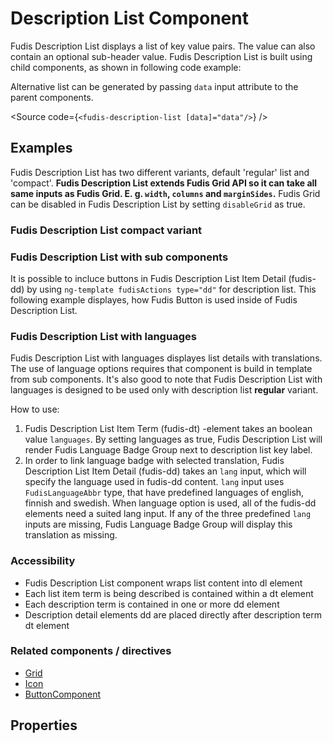 
<Meta title="Components/Description List" />

# Description List Component

Fudis Description List displays a list of key value pairs. The value can also contain an optional sub-header value. Fudis Description List is built using child components, as shown in following code example:

<Source of={DescriptionListStories.DescriptionList} />

Alternative list can be generated by passing `data` input attribute to the parent components.

<Source code={`<fudis-description-list [data]="data"/>`} />

## Examples

Fudis Description List has two different variants, default 'regular' list and 'compact'. **Fudis Description List extends Fudis Grid API so it can take all same inputs as Fudis Grid. E. g. `width`, `columns` and `marginSides`.** Fudis Grid can be disabled in Fudis Description List by setting `disableGrid` as true.

### Fudis Description List compact variant

<Canvas of={DescriptionListStories.DescriptionList}></Canvas>

### Fudis Description List with sub components

It is possible to incluce buttons in Fudis Description List Item Detail (fudis-dd) by using `ng-template fudisActions type="dd"` for description list. This following example displayes, how Fudis Button is used inside of Fudis Description List.

<Canvas of={DescriptionListStories.DescriptionListWithSubComponents}></Canvas>

### Fudis Description List with languages

Fudis Description List with languages displayes list details with translations. The use of language options requires that component is build in template from sub components.
It's also good to note that Fudis Description List with languages is designed to be used only with description list **regular** variant.

How to use:

1. Fudis Description List Item Term (fudis-dt) -element takes an boolean value `languages`. By setting languages as true, Fudis Description List will render Fudis Language Badge Group next to description list key label. 
2. In order to link language badge with selected translation, Fudis Description List Item Detail (fudis-dd) takes an `lang` input, which will specify the language used in fudis-dd content. 
`lang` input uses `FudisLanguageAbbr` type, that have predefined languages of english, finnish and swedish. When language option is used, all of the fudis-dd elements need a suited lang input. If any of the three predefined `lang` inputs are missing, Fudis Language Badge Group will display this translation as missing.

<Canvas of={DescriptionListStories.DescriptionListWithLanguages}></Canvas>

### Accessibility

- Fudis Description List component wraps list content into dl element
- Each list item term is being described is contained within a dt element
- Each description term is contained in one or more dd element
- Description detail elements dd are placed directly after description term dt element

### Related components / directives

- [Grid](/docs/components-grid-grid--example)
- [Icon](/docs/components-icon--icon)
- [ButtonComponent](/docs/components-button--button)

## Properties

<ArgTypes of={DescriptionListComponent} />

